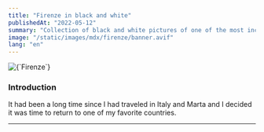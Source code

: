 ```yaml
---
title: "Firenze in black and white"
publishedAt: "2022-05-12"
summary: "Collection of black and white pictures of one of the most incredible cities in Italy"
image: "/static/images/mdx/firenze/banner.avif"
lang: "en"
---
```


<Cover>
  <Image alt={`Firenze`} src={`/static/images/blog/firenze/banner.avif`} />
   <Note text="Piazzale Michelangelo" />
</Cover>

### Introduction

It had been a long time since I had traveled in Italy and Marta and I decided it was time to return to one of my favorite countries.

---
